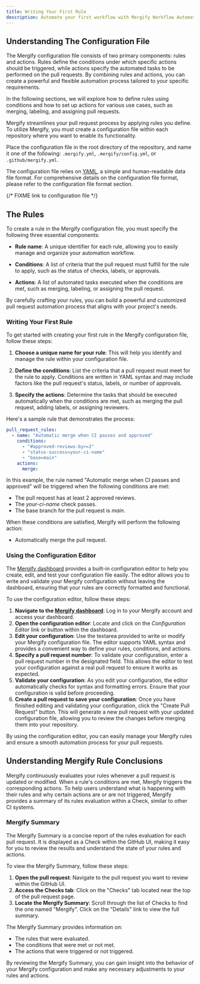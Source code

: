 ```yaml
---
title: Writing Your First Rule
description: Automate your first workflow with Mergify Workflow Automation
---
```



## Understanding The Configuration File

The Mergify configuration file consists of two primary components: rules and
actions. Rules define the conditions under which specific actions should be
triggered, while actions specify the automated tasks to be performed on the
pull requests. By combining rules and actions, you can create a powerful and
flexible automation process tailored to your specific requirements.

In the following sections, we will explore how to define rules using conditions
and how to set up actions for various use cases, such as merging, labeling, and
assigning pull requests.

Mergify streamlines your pull request process by applying rules you define. To
utilize Mergify, you must create a configuration file within each repository
where you want to enable its functionality.

Place the configuration file in the root directory of the repository, and name
it one of the following: `.mergify.yml`, `.mergify/config.yml`, or
`.github/mergify.yml`.

The configuration file relies on [YAML](https://yaml.org/), a simple and
human-readable data file format. For comprehensive details on the configuration
file format, please refer to the configuration file format section.

{/* FIXME link to configuration file */}

## The Rules

To create a rule in the Mergify configuration file, you must specify the
following three essential components:

- **Rule name**: A unique identifier for each rule, allowing you to easily
  manage and organize your automation workflow.

- **Conditions**: A list of criteria that the pull request must fulfill for the
  rule to apply, such as the status of checks, labels, or approvals.

- **Actions**: A list of automated tasks executed when the conditions are met,
  such as merging, labeling, or assigning the pull request.

By carefully crafting your rules, you can build a powerful and customized pull
request automation process that aligns with your project's needs.

### Writing Your First Rule

To get started with creating your first rule in the Mergify configuration file,
follow these steps:

1. **Choose a unique name for your rule**: This will help you identify and manage
   the rule within your configuration file.

2. **Define the conditions**: List the criteria that a pull request must meet
   for the rule to apply. Conditions are written in YAML syntax and may include
   factors like the pull request's status, labels, or number of approvals.

3. **Specify the actions**: Determine the tasks that should be executed
   automatically when the conditions are met, such as merging the pull request,
   adding labels, or assigning reviewers.

Here's a sample rule that demonstrates the process:

```yaml
pull_request_rules:
  - name: "Automatic merge when CI passes and approved"
    conditions:
      - "#approved-reviews-by>=2"
      - "status-success=your-ci-name"
      - "base=main"
    actions:
      merge:
```

In this example, the rule named "Automatic merge when CI passes and approved"
will be triggered when the following conditions are met:

- The pull request has at least 2 approved reviews.
- The _your-ci-name_ check passes.
- The base branch for the pull request is _main_.

When these conditions are satisfied, Mergify will perform the following action:

- Automatically merge the pull request.

### Using the Configuration Editor

The [Mergify dashboard](https://dashboard.mergify.com) provides a built-in
configuration editor to help you create, edit, and test your configuration file
easily. The editor allows you to write and validate your Mergify configuration
without leaving the dashboard, ensuring that your rules are correctly formatted
and functional.

To use the configuration editor, follow these steps:

1. **Navigate to the [Mergify dashboard](https://dashboard.mergify.com)**: Log
   in to your Mergify account and access your dashboard.
2. **Open the configuration editor**: Locate and click on the _Configuration
   Editor_ link or button within the dashboard.
3. **Edit your configuration**: Use the textarea provided to write or modify your
   Mergify configuration file. The editor supports YAML syntax and provides a
   convenient way to define your rules, conditions, and actions.
4. **Specify a pull request number**: To validate your configuration, enter a pull
   request number in the designated field. This allows the editor to test your
   configuration against a real pull request to ensure it works as expected.
5. **Validate your configuration**: As you edit your configuration, the editor
   automatically checks for syntax and formatting errors. Ensure that your
   configuration is valid before proceeding.
6. **Create a pull request to save your configuration**: Once you have finished
   editing and validating your configuration, click the "Create Pull Request"
   button. This will generate a new pull request with your updated configuration
   file, allowing you to review the changes before merging them into your
   repository.

By using the configuration editor, you can easily manage your Mergify rules and
ensure a smooth automation process for your pull requests.

<Screenshot src={configEditorScreenshot} alt="Mergify configuration editor" />

## Understanding Mergify Rule Conclusions

Mergify continuously evaluates your rules whenever a pull request is updated or
modified. When a rule's conditions are met, Mergify triggers the corresponding
actions. To help users understand what is happening with their rules and why
certain actions are or are not triggered, Mergify provides a summary of its rules
evaluation within a Check, similar to other CI systems.

### Mergify Summary

The Mergify Summary is a concise report of the rules evaluation for each pull
request. It is displayed as a Check within the GitHub UI, making it easy for you
to review the results and understand the state of your rules and actions.

To view the Mergify Summary, follow these steps:

1. **Open the pull request**: Navigate to the pull request you want to review
   within the GitHub UI.
2. **Access the Checks tab**: Click on the "Checks" tab located near the top of
   the pull request page.
3. **Locate the Mergify Summary**: Scroll through the list of Checks to find the
   one named "Mergify". Click on the "Details" link to view the full summary.

The Mergify Summary provides information on:

- The rules that were evaluated.
- The conditions that were met or not met.
- The actions that were triggered or not triggered.

By reviewing the Mergify Summary, you can gain insight into the behavior of your
Mergify configuration and make any necessary adjustments to your rules and
actions.

<Screenshot src={summaryScreenshot} alt="Mergify rules summary" />
